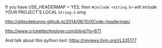 If you have USE_HEADERMAP = YES, then `#include <string.h>` will include YOUR PROJECT'S LOCAL `String.h` omg

http://gillesdebunne.github.io/2014/06/10/XCode-headermap/

http://www.crickettechnology.com/blog/?p=671

And talk about this python tool: https://reviews.llvm.org/rL335177
